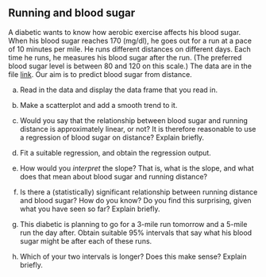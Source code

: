 ##  Running and blood sugar


 A diabetic wants to know how aerobic exercise affects his
blood sugar. When his blood sugar reaches 170 (mg/dl), he goes out for
a run at a pace of 10 minutes per mile. He runs different distances on
different days. Each time he runs, he measures his blood sugar after
the run. (The preferred blood sugar level is between 80 and 120 on
this scale.) The data are in the file
[link](http://ritsokiguess.site/datafiles/runner.txt).  Our aim is
to predict blood sugar from distance.



(a) Read in the data and display the data frame that you read
in.
 

(b) Make a scatterplot and add a smooth trend to it.
 

(c) Would you say that the relationship between blood sugar and
running distance is approximately linear, or not? It is therefore
reasonable to use a regression of blood sugar on distance? Explain briefly.
 

(d) Fit a suitable regression, and obtain the regression output.
 

(e) How would you *interpret* the slope? That is, what is
the slope, and what does that mean about blood sugar and running distance?
 

(f) Is there a (statistically) significant relationship between
running distance and blood sugar? How do you know? Do you find this
surprising, given what you have seen so far? Explain briefly.
 

(g) This diabetic is planning to go for a 3-mile run tomorrow
and a 5-mile run the day after. Obtain suitable 95\% intervals that
say what his blood sugar might be after each of these runs. 
 

(h) Which of your two intervals is longer? Does this make
sense? Explain briefly.
 



